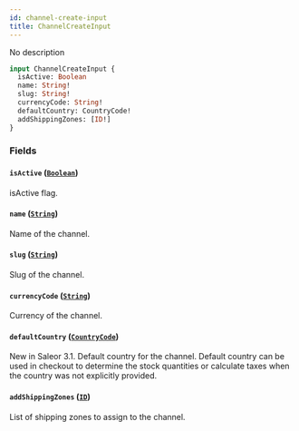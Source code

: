 ```yaml
---
id: channel-create-input
title: ChannelCreateInput
---
```


No description

```graphql
input ChannelCreateInput {
  isActive: Boolean
  name: String!
  slug: String!
  currencyCode: String!
  defaultCountry: CountryCode!
  addShippingZones: [ID!]
}
```

### Fields

#### `isActive` ([`Boolean`](../../../developer/api-reference/scalars/boolean))

isActive flag.

#### `name` ([`String`](../../../developer/api-reference/scalars/string))

Name of the channel.

#### `slug` ([`String`](../../../developer/api-reference/scalars/string))

Slug of the channel.

#### `currencyCode` ([`String`](../../../developer/api-reference/scalars/string))

Currency of the channel.

#### `defaultCountry` ([`CountryCode`](../../../developer/api-reference/enums/country-code))

New in Saleor 3.1. Default country for the channel. Default country can be used in checkout to determine the stock quantities or calculate taxes when the country was not explicitly provided.

#### `addShippingZones` ([`ID`](../../../developer/api-reference/scalars/id))

List of shipping zones to assign to the channel.
